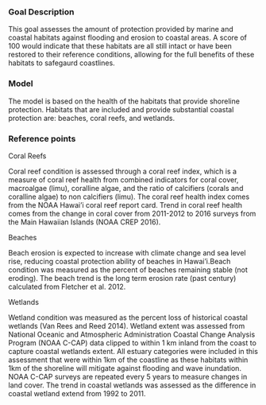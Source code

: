 ### Goal Description

<!---From Eva:

This goal measures the natural protection of coastal habitats measured as the extent and condition of beaches/sand dunes, coral reefs, wetlands that provide coastal protection from inundation and erosion. The target for wetlands is no net loss of wetlands and/or number of acres effectively managed. The target for beaches/sand dunes will be a temporal reference to the historical extent. The condition for coral reefs will be measured through percent coral cover and/or the ratio of cacifiers to non-calcifiers. Goal also could include other indicators of coastal protective ability including intertidal area, slope and rugosity of the nearshore environment, and the ratio of coastal development to the natural environment. 
--->

This goal assesses the amount of protection provided by marine and coastal habitats against flooding and erosion to coastal areas.  A score of 100 would indicate that these habitats are all still intact or have been restored to their reference conditions, allowing for the full benefits of these habitats to safegaurd coastlines.

### Model 

The model is based on the health of the habitats that provide shoreline protection. Habitats that are included and provide substantial coastal protection are: beaches, coral reefs, and wetlands.


### Reference points 
Coral Reefs

Coral reef condition is assessed through a coral reef index, which is a measure of coral reef health from combined indicators for coral cover, macroalgae (limu), coralline algae, and the ratio of calcifiers (corals and coralline algae) to non calcifiers (limu).
The coral reef health index comes from the NOAA Hawai'i coral reef report card. Trend in coral reef health comes from the change in coral cover from 2011-2012 to 2016 surveys from the Main Hawaiian Islands (NOAA CREP 2016).

Beaches

Beach erosion is expected to increase with climate change and sea level rise, reducing coastal protection ability of beaches in Hawai'i.Beach condition was measured as the percent of beaches remaining stable (not eroding). The beach trend is the long term erosion rate (past century) calculated from Fletcher et al. 2012.

Wetlands

Wetland condition was measured as the percent loss of historical coastal wetlands (Van Rees and Reed 2014). Wetland extent was assessed from National Oceanic and Atmospheric Administration Coastal Change Analysis Program (NOAA C-CAP) data clipped to within 1 km inland from the coast to capture coastal wetlands extent. All estuary categories were included in this assessment that were within 1km of the coastline as these habitats within 1km of the shoreline will mitigate against flooding and wave inundation. NOAA C-CAP surveys are repeated every 5 years to measure changes in land cover. The trend in coastal wetlands was assessed as the difference in coastal wetland extend from 1992 to 2011.

